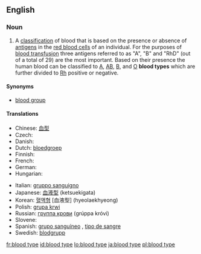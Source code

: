 {{wikipedia}}
==English==

===Noun===
{{en-noun|sg=[[blood]] [[type]]}}

# A [[classification]] of blood that is based on the presence or absence of [[antigen|antigens]] in the [[red blood cell|red blood cells]] of an individual. For the purposes of [[blood transfusion]] three antigens referred to as "A", "B" and "RhD" (out of a total of 29) are the most important. Based on their presence the human blood can be classified to [[A]], [[AB]], [[B]], and [[O]] '''blood types''' which are further divided to [[Rh]] positive or negative.

====Synonyms====
* [[blood group]]

====Translations====
{{trans-top|blood classification}}
* Chinese: [[血型]]
* Czech: {{t-|cs|krevní skupina|f}}
* Danish: {{t+|da|blodtype}}
* Dutch: [[bloedgroep]] {{f}}
* Finnish: {{t-|fi|veriryhmä}}
* French: {{t+|fr|groupe sanguin|m}}
* German: {{t+|de|Blutgruppe|f}}
* Hungarian: {{t+|hu|vércsoport}}
{{trans-mid}}
* Italian: [[gruppo sanguigno]] {{m}}
* Japanese: [[血液型]] (ketsuekigata)
* Korean: [[혈액형]] [血液型] (hyeolaekhyeong)
* Polish: [[grupa krwi]] {{f}}
* Russian: [[группа крови]] (grúppa króvi) {{f}}
* Slovene: {{t+|sl|krvna skupina|f}}
* Spanish: [[grupo sanguíneo]] {{m}}, [[tipo de sangre]] {{m}}
* Swedish: [[blodgrupp]] {{c}}
{{trans-bottom}}

[[fr:blood type]]
[[id:blood type]]
[[lo:blood type]]
[[ja:blood type]]
[[pl:blood type]]
